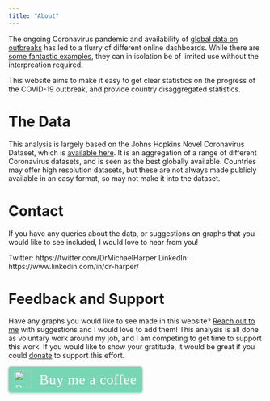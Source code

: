 ```yaml
---
title: "About"
---
```


The ongoing Coronavirus pandemic and availability of [global data on outbreaks](https://github.com/CSSEGISandData/COVID-19) has led to a flurry of different online dashboards. While there are [some fantastic examples](https://www.arcgis.com/apps/opsdashboard/index.html#/bda7594740fd40299423467b48e9ecf6), they can in isolation be of limited use without the interpreation required.

This website aims to make it easy to get clear statistics on the progress of the COVID-19 outbreak, and provide country disaggregated statistics.

# The Data

This analysis is largely based on the Johns Hopkins Novel Coronavirus Dataset, which is [available here](https://github.com/CSSEGISandData/COVID-19/blob/master/README.md). It is an aggregation of a range of different Coronavirus datasets, and is seen as the best globally available. Countries may offer high resolution datasets, but these are not always made publicly available in an easy format, so may not make it into the dataset.

# Contact

If you have any queries about the data, or suggestions on graphs that you would like to see included, I would love to hear from you!

Twitter: https://twitter.com/DrMichaelHarper
LinkedIn: https://www.linkedin.com/in/dr-harper/



# Feedback and Support

Have any graphs you would like to see made in this website? [Reach out to me](about) with suggestions and I would love to add them! This analysis is all done as voluntary work around my job, and I am competing to get time to support this work. If you would like to show your gratitude, it would be great if you could [donate](https://www.paypal.me/mikeyharper) to support this effort.

<style>.bmc-button img{height: 34px !important;width: 35px !important;margin-bottom: 1px !important;box-shadow: none !important;border: none !important;vertical-align: middle !important;}.bmc-button{padding: 7px 10px 7px 10px !important;line-height: 35px !important;height:51px !important;min-width:217px !important;text-decoration: none !important;display:inline-flex !important;color:#ffffff !important;background-color:#79D6B5 !important;border-radius: 5px !important;border: 1px solid transparent !important;padding: 7px 10px 7px 10px !important;font-size: 22px !important;letter-spacing: 0.6px !important;box-shadow: 0px 1px 2px rgba(190, 190, 190, 0.5) !important;-webkit-box-shadow: 0px 1px 2px 2px rgba(190, 190, 190, 0.5) !important;margin: 0 auto !important;font-family:'Cookie', cursive !important;-webkit-box-sizing: border-box !important;box-sizing: border-box !important;-o-transition: 0.3s all linear !important;-webkit-transition: 0.3s all linear !important;-moz-transition: 0.3s all linear !important;-ms-transition: 0.3s all linear !important;transition: 0.3s all linear !important;}.bmc-button:hover, .bmc-button:active, .bmc-button:focus {-webkit-box-shadow: 0px 1px 2px 2px rgba(190, 190, 190, 0.5) !important;text-decoration: none !important;box-shadow: 0px 1px 2px 2px rgba(190, 190, 190, 0.5) !important;opacity: 0.85 !important;color:#ffffff !important;}</style><link href="https://fonts.googleapis.com/css?family=Cookie" rel="stylesheet"><a class="bmc-button" target="_blank" href="https://www.buymeacoffee.com/BXFAIV5"><img src="https://cdn.buymeacoffee.com/buttons/bmc-new-btn-logo.svg" alt="Buy me a coffee"><span style="margin-left:15px;font-size:28px !important;">Buy me a coffee</span></a>
